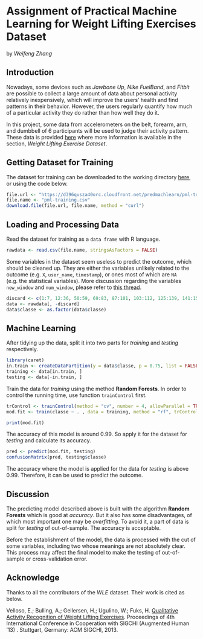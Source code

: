# Assignment of Practical Machine Learning for Weight Lifting Exercises Dataset

by *Weifeng Zhang*

## Introduction

Nowadays, some devices such as *Jawbone Up*, *Nike FuelBand*, and *Fitbit* are possible to collect a large amount of data about personal activity relatively inexpensively, which will improve the users' health and find patterns in their behavior. However, the users regularly quantify how much of a particular activity they do rather than how well they do it.

In this project, some data from accelerometers on the belt, forearm, arm, and dumbbell of 6 participants will be used to judge their activity pattern. These data is provided [here](http://groupware.les.inf.puc-rio.br/har "Information on Weight Lifting Exercise Dataset") where more information is available in the section, *Weight Lifting Exercise Dataset*.

## Getting Dataset for Training

The dataset for training can be downloaded to the working directory [here](https://d396qusza40orc.cloudfront.net/predmachlearn/pml-training.csv "Download Dataset for Training"), or using the code below.

```r
file.url <- "https://d396qusza40orc.cloudfront.net/predmachlearn/pml-training.csv"
file.name <- "pml-training.csv"
download.file(file.url, file.name, method = "curl")
```

## Loading and Processing Data

Read the dataset for training as a `data frame` with R language.

```r
rawdata <- read.csv(file.name, stringsAsFactors = FALSE)
```

Some variables in the dataset seem useless to predict the outcome, which should be cleaned up. They are either the variables unlikely related to the outcome (e.g. `X`, `user_name`, `timestamp`), or ones most of which are `NA` (e.g. the statistical variables). More discussion regarding the variables `new_window` and `num_window`, please refer to [this thread](https://class.coursera.org/predmachlearn-004/forum/thread?thread_id=84 "Discussion about Two Special Variables").

```r
discard <- c(1:7, 12:36, 50:59, 69:83, 87:101, 103:112, 125:139, 141:150)
data <- rawdata[, -discard]
data$classe <- as.factor(data$classe)
```

## Machine Learning

After tidying up the data, split it into two parts for *training* and *testing* respectively.

```r
library(caret)
in.train <- createDataPartition(y = data$classe, p = 0.75, list = FALSE)
training <- data[in.train, ]
testing <- data[-in.train, ]
```

Train the data for *training* using the method **Random Forests**. In order to control the running time, use function `trainControl` first.

```r
trControl <- trainControl(method = "cv", number = 4, allowParallel = TRUE, verboseIter = TRUE)
mod.fit <- train(classe ~ . , data = training, method = "rf", trControl = trControl)
```

```r
print(mod.fit)
```

The accuracy of this model is around 0.99. So apply it for the dataset for *testing* and calculate its accuracy.

```r
pred <- predict(mod.fit, testing)
confusionMatrix(pred, testing$classe)
```

The accuracy where the model is applied for the data for *testing* is above 0.99.
Therefore, it can be used to predict the outcome.

## Discussion

The predicting model described above is built with the algorithm **Random Forests** which is good at *accuracy*. But it also has some disadvantages, of which most important one may be *overfitting*. To avoid it, a part of data is split for *testing* of out-of-sample. The accuracy is acceptable.

Before the establishment of the model, the data is processed with the cut of some variables, including two whose meanings are not absolutely clear. This process may affect the final model to make the testing of out-of-sample or cross-validation error.

## Acknowledge

Thanks to all the contributors of the *WLE* dataset. Their work is cited as below.

Velloso, E.; Bulling, A.; Gellersen, H.; Ugulino, W.; Fuks, H. [Qualitative Activity Recognition of Weight Lifting Exercises](http://groupware.les.inf.puc-rio.br/work.jsf?p1=11201 "Qualitative Activity Recognition of Weight Lifting Exercises"). Proceedings of 4th International Conference in Cooperation with SIGCHI (Augmented Human '13) . Stuttgart, Germany: ACM SIGCHI, 2013.